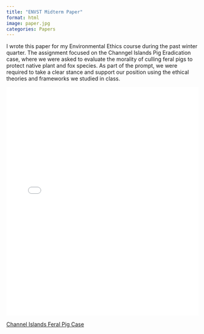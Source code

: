 ```yaml
---
title: "ENVST Midterm Paper"
format: html
image: paper.jpg
categories: Papers
---
```


I wrote this paper for my Environmental Ethics course during the past winter quarter. The assignment focused on the Channgel Islands Pig Eradication case, where we were asked to evaluate the morality of culling feral pigs to protect native plant and fox species. As part of the prompt, we were required to take a clear stance and support our position using the ethical theories and frameworks we studied in class.


<iframe src="media/ES70.pdf" width="100%" height="600px" style="border: none;"></iframe>

<a href="https://www.nps.gov/chis/learn/nature/restoring-santa-cruz-island.htm" target="_blank" class="button">Channel Islands Feral Pig Case</a>
